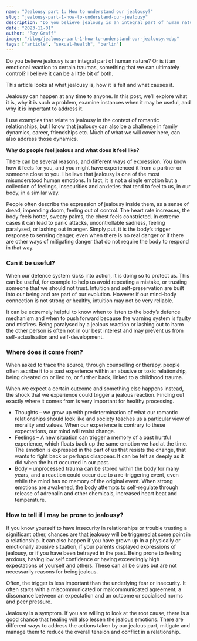 ```yaml
---
name: "Jealousy part 1: How to understand our jealousy?"
slug: "jealousy-part-1-how-to-understand-our-jealousy"
description: "Do you believe jealousy is an integral part of human nature?  Or is it an emotional reaction to certain traumas, something that we can ultimately control? I believe it can be a little bit of both."
date: "2023-11-01"
author: "Roy Graff"
image: "/blog/jealousy-part-1-how-to-understand-our-jealousy.webp"
tags: ["article", "sexual-health", "berlin"]
---
```


Do you believe jealousy is an integral part of human nature?  Or is it an emotional reaction to certain traumas, something that we can ultimately control? I believe it can be a little bit of both.

This article looks at what jealousy is, how it is felt and what causes it.

Jealousy can happen at any time to anyone. In this post, we’ll explore what it is, why it is such a problem, examine instances when it may be useful, and why it is important to address it.

I use examples that relate to jealousy in the context of romantic relationships, but I know that jealousy can also be a challenge in family dynamics, career, friendships etc. Much of what we will cover here, can also address those dynamics.

**Why do people feel jealous and what does it feel like?**

There can be several reasons, and different ways of expression. You know how it feels for you, and you might have experienced it from a partner or someone close to you. I believe that jealousy is one of the most misunderstood human emotions. In fact, it is not a single emotion but a collection of feelings, insecurities and anxieties that tend to feel to us, in our body, in a similar way.

People often describe the expression of jealousy inside them, as a sense of dread, impending doom, feeling out of control. The heart rate increases, the body feels hotter, sweaty palms, the chest feels constricted. In extreme cases it can lead to panic attacks, uncontrollable sadness, feeling paralysed, or lashing out in anger. Simply put, it is the body’s trigger response to sensing danger, even when there is no real danger or if there are other ways of mitigating danger that do not require the body to respond in that way.

### **Can it be useful?**

When our defence system kicks into action, it is doing so to protect us. This can be useful, for example to help us avoid repeating a mistake, or trusting someone that we should not trust. Intuition and self-preservation are built into our being and are part of our evolution. However if our mind-body connection is not strong or healthy, intuition may not be very reliable.

It can be extremely helpful to know when to listen to the body’s defence mechanism and when to push forward because the warning system is faulty and misfires. Being paralysed by a jealous reaction or lashing out to harm the other person is often not in our best interest and may prevent us from self-actualisation and self-development.

### **Where does it come from?**

When asked to trace the source, through counselling or therapy, people often ascribe it to a past experience within an abusive or toxic relationship, being cheated on or lied to, or further back, linked to a childhood trauma.

When we expect a certain outcome and something else happens instead, the shock that we experience could trigger a jealous reaction. Finding out exactly where it comes from is very important for healthy processing.

- Thoughts – we grow up with predetermination of what our romantic relationships should look like and society teaches us a particular view of morality and values. When our experience is contrary to these expectations, our mind will resist change.
- Feelings – A new situation can trigger a memory of a past hurtful experience, which floats back up the same emotion we had at the time. The emotion is expressed in the part of us that resists the change, that wants to fight back or perhaps disappear. It can be felt as deeply as it did when the hurt occurred in our past.
- Body – unprocessed trauma can be stored within the body for many years, and a reaction could occur due to a re-triggering event, even while the mind has no memory of the original event. When strong emotions are awakened, the body attempts to self-regulate through release of adrenalin and other chemicals, increased heart beat and temperature.

### **How to tell if I may be prone to jealousy?**

If you know yourself to have insecurity in relationships or trouble trusting a significant other, chances are that jealousy will be triggered at some point in a relationship. It can also happen if you have grown up in a physically or emotionally abusive situation, if your parents displayed expressions of jealousy, or if you have been betrayed in the past. Being prone to feeling anxious, having low self confidence or having exceedingly high expectations of yourself and others. These can all be clues but are not necessarily reasons for being jealous.

Often, the trigger is less important than the underlying fear or insecurity. It often starts with a miscommunicated or malcommunicated agreement, a dissonance between an expectation and an outcome or socialised norms and peer pressure.

Jealousy is a symptom. If you are willing to look at the root cause, there is a good chance that healing will also lessen the jealous emotions. There are different ways to address the actions taken by our jealous part, mitigate and manage them to reduce the overall tension and conflict in a relationship.